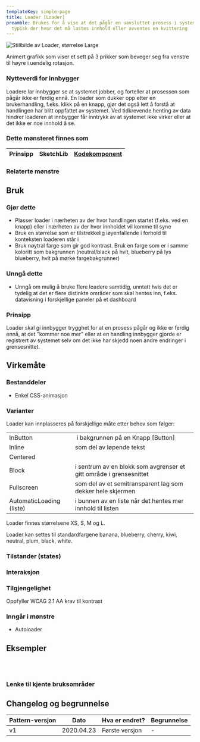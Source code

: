 ```yaml
---
templateKey: simple-page
title: Loader [Loader]
preamble: Brukes for å vise at det pågår en uavsluttet prosess i systemet,
  typisk der hvor det må lastes innhold eller avventes en kvittering
---
```


<img src="/img/loaderlarge.png" title="Stillbilde av loader" alt="Stillbilde av Loader, størrelse Large"/>

Animert grafikk som viser et sett på 3 prikker som beveger seg fra venstre til høyre i uendelig rotasjon.

### Nytteverdi for innbygger

Loadere lar innbygger se at systemet jobber, og forteller at prosessen som pågår ikke er ferdig ennå. En loader som dukker opp etter en brukerhandling, f.eks. klikk på en knapp, gjør det også lett å forstå at handlingen har blitt oppfattet av systemet. Ved tidkrevende henting av data hindrer loaderen at innbygger får inntrykk av at systemet ikke virker eller at det ikke er noe innhold å se.




### Dette mønsteret finnes som

| Prinsipp | SketchLib | [Kodekomponent](https://helsenorge.design/library/components/loader) |
| ---- | --- | --- |

### Relaterte mønstre


## Bruk
### Gjør dette

* Plasser loader i nærheten av der hvor handlingen startet (f.eks. ved en knapp) eller i nærheten av der hvor innholdet vil komme til syne
* Bruk en størrelse som er tilstrekkelig iøyenfallende i forhold til konteksten loaderen står i
* Bruk nøytral farge som gir god kontrast. Bruk en farge som er i samme koloritt som bakgrunnen (neutral/black på hvit, blueberry på lys blueberry, hvit på mørke fargebakgrunner)

### Unngå dette

* Unngå om mulig å bruke flere loadere samtidig, unntatt hvis det er tydelig at det er flere distinkte områder som skal hentes inn, f.eks. datavisning i forskjellige paneler på et dashboard


### Prinsipp

Loader skal gi innbygger trygghet for at en prosess pågår og ikke er ferdig ennå, at det "kommer noe mer" eller at en handling innbygger gjorde er registrert av systemet selv om det ikke har skjedd noen andre endringer i grensesnittet.

## Virkemåte
### Bestanddeler

* Enkel CSS-animasjon

### Varianter

Loader kan innplasseres på forskjellige måte etter behov som følger:

|||
| --- | --- |
| InButton | i bakgrunnen på en Knapp [Button] |
| Inline | som del av løpende tekst |
| Centered |  | 
| Block | i sentrum av en blokk som avgrenser et gitt område i grensesnittet |
| Fullscreen | som del av et semitransparent lag som dekker hele skjermen |
| AutomaticLoading (liste) | i bunnen av en liste når det hentes mer innhold til listen  |


Loader finnes størrelsene XS, S, M og L.
 
Loader kan settes til standardfargene banana, blueberry, cherry, kiwi, neutral, plum, black, white. 

### Tilstander (states)

### Interaksjon

### Tilgjengelighet

Oppfyller WCAG 2.1 AA krav til kontrast

### Inngår i mønstre

* Autoloader

## Eksempler

<br />
<br />

### Lenke til kjente bruksområder


## Changelog og begrunnelse

| Pattern-versjon | Dato       | Hva er endret?                | Begrunnelse |
| --------------- | ---------- | ----------------------------- | ----------- |
| v1              | 2020.04.23 | Første versjon  | \-          |



<br />
<br />